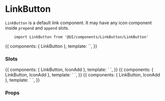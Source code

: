 
<Meta title="Components API|LinkButton" />

# LinkButton

`LinkButton` is a default link component. It may have any icon component inside `prepend` and `append` slots.

```
    import LinkButton from '@UI/components/LinkButton/LinkButton'
```

<Preview>
    <Story name="basic">
        {{
            components: { LinkButton },
            template: `<LinkButton title="Link" />`,
        }}
    </Story>
</Preview>

### Slots

<Preview>
    <Story name="append">
        {{
            components: { LinkButton, IconAdd },
            template: `
                <LinkButton title="Append">
                    <template #append>
                        <IconAdd />
                    </template>
                </Button>
            `,
        }}
    </Story>
    <Story name="prepend">
        {{
            components: { LinkButton, IconAdd },
            template: `
                <LinkButton title="Prepend">
                    <template #prepend>
                        <IconAdd />
                    </template>
                </Button>
            `,
        }}
    </Story>
    <Story name="append-prepend">
        {{
            components: { LinkButton, IconAdd },
            template: `
                <LinkButton title="Append | Prepend">
                    <template #append>
                        <IconAdd />
                    </template>
                    <template #prepend>
                        <IconAdd />
                    </template>
                </Button>
            `,
        }}
    </Story>
</Preview>

### Props

<Props of={LinkButton} />
